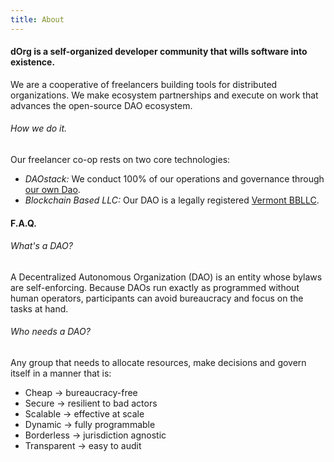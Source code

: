 ```yaml
---
title: About
---
```


#### dOrg is a self-organized developer community that wills software into existence.

We are a cooperative of freelancers building tools for distributed organizations. We make ecosystem partnerships and execute on work that advances the open-source DAO ecosystem.

###### How we do it.

Our freelancer co-op rests on two core technologies:

- _DAOstack:_ We conduct 100% of our operations and governance
  through [our own Dao](https://alchemy.daostack.io).
- _Blockchain Based LLC:_ Our DAO is a legally registered [Vermont BBLLC](https://legislature.vermont.gov/statutes/section/11/025/04173).

#### F.A.Q.

###### What&apos;s a DAO?

A Decentralized Autonomous Organization (DAO) is an entity whose
bylaws are self-enforcing. Because DAOs run exactly as programmed
without human operators, participants can avoid bureaucracy and focus
on the tasks at hand.

###### Who needs a DAO?

Any group that needs to allocate resources, make decisions and govern
itself in a manner that is:

- Cheap → bureaucracy-free
- Secure → resilient to bad actors
- Scalable → effective at scale
- Dynamic → fully programmable
- Borderless → jurisdiction agnostic
- Transparent → easy to audit
